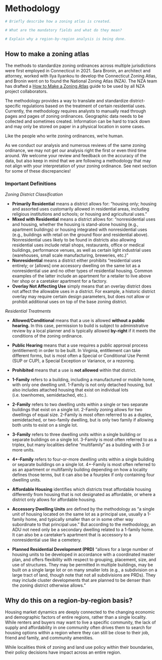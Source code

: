 # Methodology {#part-1-2}

```r

# Briefly describe how a zoning atlas is created.

# What are the mandatory fields and what do they mean?

# Explain why a region-by-region analysis is being done.

```

## How to make a zoning atlas

The methods to standardize zoning ordinances across multiple jurisdictions were first employed in Connecticut in 2021. Sara Bronin, an architect and attorney, worked with Ilya Ilyankou to develop the Connecticut Zoning Atlas, and Bronin went on to found the National Zoning Atlas (NZA). The NZA team has drafted a [How to Make a Zoning Atlas]((https://www.zoningatlas.org/how)) guide to be used by all NZA project collaborators.

The methodology provides a way to translate and standardize district-specific regulations based on the treatment of certain residential uses. Currently, the methodology requires analysts to manually read through pages and pages of zoning ordinances. Geographic data needs to be collected and sometimes created. Information can be hard to track down and may only be stored on paper in a physical location in some cases.

::: callout-note
Like the people who write zoning ordinances, we're human.

As we conduct our analysis and numerous reviews of the same zoning ordinance, we may not get our analysis right the first or even third time around. We welcome your review and feedback on the accuracy of the data, but also keep in mind that we are following a methodology that may not align with your interpretation of your zoning ordinance. See next section for some of these discrepancies!
:::

### Important Definitions

*Zoning District Classification*

-   **Primarily Residential** means a district allows for: "housing only; housing and assorted uses customarily allowed in residential areas, including religious institutions and schools; or housing and agricultural uses."
-   **Mixed with Residential** means a district allows for: "nonresidential uses and housing, whether the housing is stand-alone housing (e.g., apartment buildings) or housing integrated with nonresidential uses (e.g., buildings with retail on the ground floor and residential above). Nonresidential uses likely to be found in districts also allowing residential uses include retail shops, restaurants, office or medical buildings, performance venues, as well as certain light industrial uses (warehouses, small scale manufacturing, breweries, etc.)"
-   **Nonresidential** means a district either prohibits "residential uses entirely; or \[allows\] one accessory dwelling on the same lot as a nonresidential use and no other types of residential housing. Common examples of the latter include an apartment for a retailer to live above her shop or a caretaker apartment for a factory.
-   **Overlay Not Affecting Use** simply means that an overlay district does not affect the allowable uses in a district. For example, a historic district overlay may require certain design parameters, but does not allow or prohibit additional uses on top of the base zoning district.

*Residential Treatments*

-   **Allowed/Conditional** means that a use is allowed **without a public hearing.** In this case, permission to build is subject to administrative review by a local planner and is typically allowed **by-right** if it meets the conditions of the zoning ordinance.

-   **Public Hearing** means that a use requires a public approval process (entitlement) in order to be built. In Virginia, entitlement can take different forms, but is most often a Special or Conditional Use Permit (SUP or CUP), a Special Exception or Variance, or a rezoning.

-   **Prohibited** means that a use is **not allowed** within that district.

-   **1-Family** refers to a building, including a manufactured or mobile home, with only one dwelling unit. 1-Family is not only detached housing, but also includes attached housing that exist on individual lots (i.e. townhomes, semidetached, etc.).

-   **2-Family** refers to two dwelling units within a single or two separate buildings that exist on a single lot. 2-Family zoning allows for two dwellings of equal size. 2-Family is most often referred to as a duplex, semidetached, or two-family dwelling, but is only two family if allowing both units to exist on a single lot.

-   **3-Family** refers to three dwelling units within a single building or separate buildings on a single lot. 3-Family is most often referred to as a triplex, but many localities define "multifamily" as a building with 3 or more units.

-   **4+-Family** refers to four-or-more dwelling units within a single building or separate buildings on a single lot. 4+-Family is most often referred to as an apartment or multifamily building depending on how a locality defines those terms, but it can also be a fourplex if only containing four dwelling units.

-   **Affordable Housing** identifies which districts treat affordable housing differently from housing that is not designated as affordable, or where a district only allows for affordable housing.

-   **Accessory Dwelling Units** are defined by the methodology as "a single unit of housing located on the same lot as a principal use, usually a 1-family home, and typically smaller than or in some other way subordinate to that principal use." But according to the methodology, an ADU not need only be a secondary dwelling related to a 1-family home. It can also be a caretaker's apartment that is accessory to a nonresidential use like a cemetery.

-   **Planned Residential Development (PRD)** "allows for a large number of housing units to be developed in accordance with a coordinated master plan, and offers flexibility with respect to grouping, placement, size, and use of structures. They may be permitted in multiple buildings, may be built on a single large lot or on many smaller lots (e.g., a subdivision on a large tract of land, though note that not all subdivisions are PRDs). They may include cluster developments that are planned to be denser than the zoning district otherwise allows."

## Why do this on a region-by-region basis?

Housing market dynamics are deeply connected to the changing economic and demographic factors of entire regions, rather than a single locality. While renters and buyers may want to live a specific community, the lack of supply and affordability in one community often drives them to search for housing options within a region where they can still be close to their job, friend and family, and community amenities.

While localities think of zoning and land use policy within their boundaries, their policy decisions have impact across an entire region.



